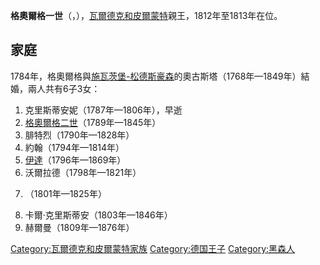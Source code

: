 {{Unreferenced|time=2020-08-31T03:58:40+00:00}}
{{Infobox noble
| name        = 格奧爾格一世
| image       = Fürst Georg von Waldeck und Pyrmont.jpg
| succession  = 瓦爾德克和皮爾蒙特親王
| reign       = 1812年9月24日 — 1813年9月9日
| predecessor = [[腓特烈·卡爾·奧古斯特|腓特烈·卡爾·奧古斯特]]
| successor   = [[格奧爾格二世_(瓦爾德克和皮爾蒙特)|格奧爾格二世]]
| birth_date  = {{Birth date|1747|5|6|df=y}}
| birth_place = [[巴特阿羅爾森|巴特阿羅爾森]]
| death_date  = {{Death date and age|1813|9|9|1747|5|6|df=y}}
| death_place = {{le|洛登|Rhoden}}
| father      = [[卡爾·奧古斯特·腓特烈|卡爾·奧古斯特·腓特烈]]
| mother      = 克莉絲蒂安·亨麗埃特
}}
'''格奧爾格一世'''（{{lang-de|Georg I.}}，{{bd|1747年|5月6日|1813年|9月9日}}），[[瓦爾德克和皮爾蒙特親王國|瓦爾德克和皮爾蒙特]]親王，1812年至1813年在位。

== 家庭 ==
1784年，格奧爾格與[[施瓦茨堡-松德斯豪森|施瓦茨堡-松德斯豪森]]的奧古斯塔（1768年—1849年）結婚，兩人共有6子3女：
# 克里斯蒂安妮（1787年—1806年），早逝
# [[格奧爾格二世_(瓦爾德克和皮爾蒙特)|格奧爾格二世]]（1789年—1845年）
# 腓特烈（1790年—1828年）
# 約翰（1794年—1814年）
# [[瓦爾德克和皮爾蒙特的伊達|伊達]]（1796年—1869年）
# 沃爾拉德（1798年—1821年）
# {{le|瓦爾德克和皮爾蒙特的瑪蒂爾德|Princess Mathilde of Waldeck and Pyrmont|瑪蒂爾德}}（1801年—1825年）
# 卡爾·克里斯蒂安（1803年—1846年）
# 赫爾曼（1809年—1876年）

[[Category:瓦爾德克和皮爾蒙特家族|Category:瓦爾德克和皮爾蒙特家族]]
[[Category:德国王子|Category:德国王子]]
[[Category:黑森人|Category:黑森人]]